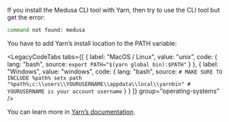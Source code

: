 
If you install the Medusa CLI tool with Yarn, then try to use the CLI tool but get the error:

```bash noReport
command not found: medusa
```

You have to add Yarn’s install location to the PATH variable:

<LegacyCodeTabs
  tabs={[
    {
      label: "MacOS / Linux",
      value: "unix",
      code: {
        lang: "bash",
        source: `export PATH="$(yarn global bin):$PATH"`
      }
    },
    {
      label: "Windows",
      value: "windows",
      code: {
        lang: "bash",
        source: `# MAKE SURE TO INCLUDE %path%
    setx path "%path%;c:\\users\\YOURUSERNAME\\appdata\\local\\yarnbin"
    # YOURUSERNAME is your account username`
      }
    }
  ]}
  group="operating-systems"
/>

You can learn more in [Yarn’s documentation](https://classic.yarnpkg.com/en/docs/cli/global#adding-the-install-location-to-your-path).